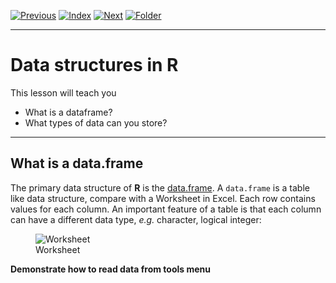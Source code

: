 [![Previous](../../img/previous.png)](../lesson2/lesson2_1.html)
[![Index](../../img/home.png)](../../index.html)
[![Next](../../img/next.png)](lesson3_2.html)
[![Folder](../../img/folder.png)](./)

---

# Data structures in R

This lesson will teach you

* What is a dataframe?
* What types of data can you store?

----

## What is a data.frame

The primary data structure of **R** is the
[data.frame](https://stat.ethz.ch/R-manual/R-patched/library/base/html/data.frame.html). A
`data.frame` is a table like data structure, compare with a Worksheet
in Excel. Each row contains values for each column. An important
feature of a table is that each column can have a different data type,
*e.g.* character, logical integer:

![Worksheet](worksheet.png)

**Demonstrate how to read data from tools menu**

